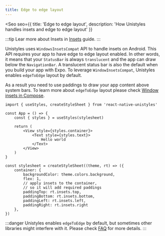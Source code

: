 ```yaml
---
title: Edge to edge layout
---
```



<Seo
    seo={{
        title: 'Edge to edge layout',
        description: 'How Unistyles handles insets and edge to edge layout'
    }}
>

<Badge label="Android" />
<Badge label="2.8.0" />

:::tip
Lear more about Insets in [Insets](/reference/dimensions#insets) guide.
:::

Unistyles uses `WindowsInsetsCompat` API to handle insets on Android. This API requires your app to have edge to edge layout enabled.
In other words, it means that your `StatusBar` is always `translucent` and the app can draw below the `NavigationBar`. A translucent status bar is also the default when you build your app with Expo. To leverage `WindowInsetsCompat`, Unistyles enables `edgeToEdge` layout by default.

As a result you need to use paddings to draw your app content above system bars. To learn more about `edgeToEdge` layout please check [Window insets in Compose](https://developer.android.com/develop/ui/compose/layouts/insets).

```tsx /rt.insets.*/
import { useStyles, createStyleSheet } from 'react-native-unistyles'

const App = () => {
    const { styles } = useStyles(stylesheet)

    return (
        <View style={styles.container}>
            <Text style={styles.text}>
                Hello world
            </Text>
        </View>
    )
}

const stylesheet = createStyleSheet((theme, rt) => ({
    container: {
        backgroundColor: theme.colors.background,
        flex: 1,
        // apply insets to the container,
        // so it will add required paddings
        paddingTop: rt.insets.top,
        paddingBottom: rt.insets.bottom,
        paddingLeft: rt.insets.left,
        paddingRight: rt.insets.right
    },
})
```

:::danger
Unistyles enables `edgeToEdge` by default, but sometimes other libraries might interfere with it. Please check [FAQ](/reference/faq#my-android-app-is-not-edgetoedge-or-insets-are-incorrect) for more details.
:::

</Seo>

